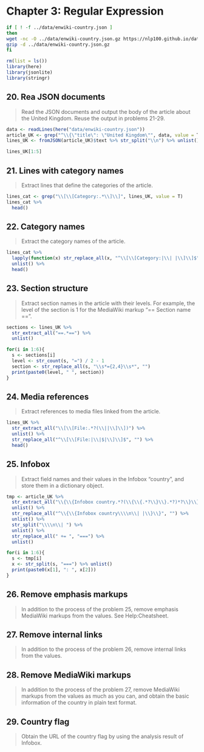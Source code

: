 # Chapter 3: Regular Expression

```bash
if [ ! -f ../data/enwiki-country.json ]
then
wget -nc -O ../data/enwiki-country.json.gz https://nlp100.github.io/data/enwiki-country.json.gz
gzip -d ../data/enwiki-country.json.gz
fi
```

```r
rm(list = ls())
library(here)
library(jsonlite)
library(stringr)
```

## 20. Rea JSON documents
>Read the JSON documents and output the body of the article about the United Kingdom. Reuse the output in problems 21-29.

```r
data <- readLines(here("data/enwiki-country.json"))
article_UK <- grep("^\\{\"title\": \"United Kingdom\"", data, value = T)
lines_UK <- fromJSON(article_UK)$text %>% str_split("\\n") %>% unlist()

lines_UK[1:5]
```

## 21. Lines with category names
>Extract lines that define the categories of the article.

```r
lines_cat <- grep("\\[\\[Category:.*\\]\\]", lines_UK, value = T)
lines_cat %>%
  head()
```

## 22. Category names
>Extract the category names of the article.

```r
lines_cat %>%
  lapply(function(x) str_replace_all(x, "^\\[\\[Category:|\\| |\\]\\]$", "")) %>%
  unlist() %>%
  head()
```

## 23. Section structure
>Extract section names in the article with their levels. For example, the level of the section is 1 for the MediaWiki markup "== Section name ==".

```r
sections <- lines_UK %>%
  str_extract_all("==.*==") %>%
  unlist()

for(i in 1:6){
  s <- sections[i]
  level <- str_count(s, "=") / 2 - 1
  section <- str_replace_all(s, "\\s*={2,4}\\s*", "")
  print(paste0(level, " ", section))
}

```

## 24. Media references
>Extract references to media files linked from the article.

```r
lines_UK %>%
  str_extract_all("\\[\\[File:.*?(\\||\\]\\])") %>%
  unlist() %>%
  str_replace_all("^\\[\\[File:|\\|$|\\]\\]$", "") %>%
  head()
```

## 25. Infobox
>Extract field names and their values in the Infobox “country”, and store them in a dictionary object.

```r
tmp <- article_UK %>%
  str_extract_all("\\{\\{Infobox country.*?(\\{\\{.*?\\}\\}.*?)*?\\}\\}") %>%
  unlist() %>%
  str_replace_all("^\\{\\{Infobox country\\\\n\\| |\\}\\}", "") %>%
  unlist() %>%
  str_split("\\\\n\\| ") %>%
  unlist() %>%
  str_replace_all(" += ", "===") %>%
  unlist()

for(i in 1:6){
  s <- tmp[i]
  x <- str_split(s, "===") %>% unlist()
  print(paste0(x[1], ": ", x[2]))
}
```


## 26. Remove emphasis markups
>In addition to the process of the problem 25, remove emphasis MediaWiki markups from the values. See Help:Cheatsheet.

## 27. Remove internal links
>In addition to the process of the problem 26, remove internal links from the values.

## 28. Remove MediaWiki markups
>In addition to the process of the problem 27, remove MediaWiki markups from the values as much as you can, and obtain the basic information of the country in plain text format.

## 29. Country flag
>Obtain the URL of the country flag by using the analysis result of Infobox.